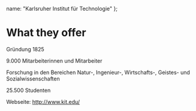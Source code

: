   name: "Karlsruher Institut für Technologie"
};

# What they offer

Gründung 1825 

9.000 Mitarbeiterinnen und Mitarbeiter 

Forschung in den Bereichen Natur-, Ingenieur-, Wirtschafts-, Geistes- und   Sozialwissenschaften

25.500 Studenten 

Webseite: http://www.kit.edu/  